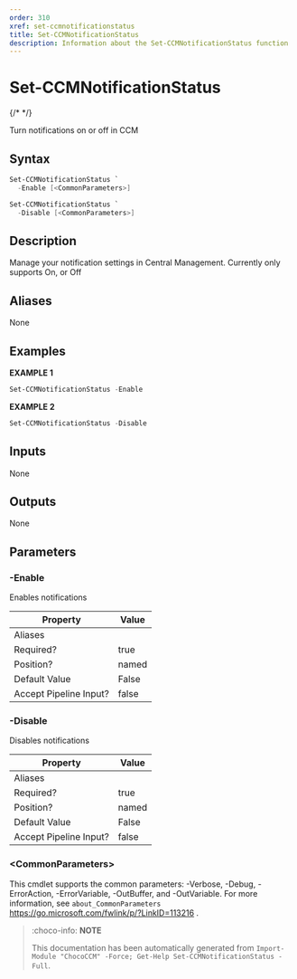 ```yaml
---
order: 310
xref: set-ccmnotificationstatus
title: Set-CCMNotificationStatus
description: Information about the Set-CCMNotificationStatus function
---
```


# Set-CCMNotificationStatus

{/* <!-- This documentation is automatically generated from /Set-CCMNotificationStatus.ps1 using GenerateDocs.ps1. Contributions are welcome at the original location(s). --> */}

Turn notifications on or off in CCM

## Syntax

~~~powershell
Set-CCMNotificationStatus `
  -Enable [<CommonParameters>]
~~~


~~~powershell
Set-CCMNotificationStatus `
  -Disable [<CommonParameters>]
~~~

## Description

Manage your notification settings in Central Management. Currently only supports On, or Off


## Aliases

None

## Examples

 **EXAMPLE 1**

~~~powershell
Set-CCMNotificationStatus -Enable

~~~

**EXAMPLE 2**

~~~powershell
Set-CCMNotificationStatus -Disable

~~~

## Inputs

None

## Outputs

None

## Parameters

###  -Enable
Enables notifications

Property               | Value
---------------------- | -----
Aliases                |
Required?              | true
Position?              | named
Default Value          | False
Accept Pipeline Input? | false

###  -Disable
Disables notifications

Property               | Value
---------------------- | -----
Aliases                |
Required?              | true
Position?              | named
Default Value          | False
Accept Pipeline Input? | false

### &lt;CommonParameters&gt;

This cmdlet supports the common parameters: -Verbose, -Debug, -ErrorAction, -ErrorVariable, -OutBuffer, and -OutVariable. For more information, see `about_CommonParameters` https://go.microsoft.com/fwlink/p/?LinkID=113216 .



<Xref title="Function Reference" value="chococcm-functions" />

> :choco-info: **NOTE**
>
> This documentation has been automatically generated from `Import-Module "ChocoCCM" -Force; Get-Help Set-CCMNotificationStatus -Full`.
